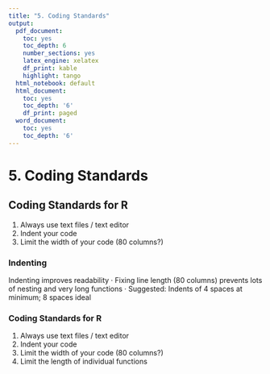 ```yaml
---
title: "5. Coding Standards"
output:
  pdf_document:
    toc: yes
    toc_depth: 6
    number_sections: yes
    latex_engine: xelatex
    df_print: kable
    highlight: tango
  html_notebook: default
  html_document:
    toc: yes
    toc_depth: '6'
    df_print: paged
  word_document:
    toc: yes
    toc_depth: '6'
---
```


# 5. Coding Standards

## Coding Standards for R

1. Always use text files / text editor 
2. Indent your code   
3. Limit the width of your code (80 columns?)   

### Indenting

Indenting improves readability
· Fixing line length (80 columns) prevents lots of nesting and very long functions
· Suggested: Indents of 4 spaces at minimum; 8 spaces ideal   


### Coding Standards for R

1. Always use text files / text editor
2. Indent your code
3. Limit the width of your code (80 columns?) 
4. Limit the length of individual functions
